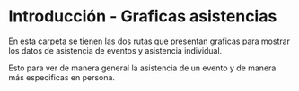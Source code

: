 # Introducción - Graficas asistencias

En esta carpeta se tienen las dos rutas que presentan graficas para mostrar los datos de asistencia de eventos y asistencia individual.

Esto para ver de manera general la asistencia de un evento y de manera más especificas en persona.
